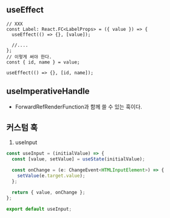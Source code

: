 ## useEffect

```tsx
// XXX
const Label: React.FC<LabelProps> = ({ value }) => {
  useEffect(() => {}, [value]);

  //....
};
// 이렇게 써야 한다.
const { id, name } = value;

useEffect(() => {}, [id, name]);
```

## useImperativeHandle

- ForwardRefRenderFunction과 함께 쓸 수 있는 훅이다.

## 커스텀 훅

1. useInput

```ts
const useInput = (initialValue) => {
  const [value, setValue] = useState(initialValue);

  const onChange = (e: ChangeEvent<HTMLInputElement>) => {
    setValue(e.target.value);
  };

  return { value, onChange };
};

export default useInput;
```
